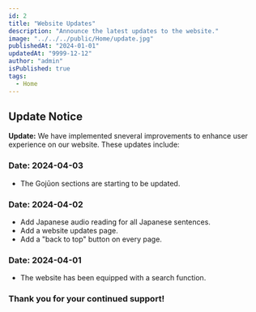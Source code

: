 ```yaml
---
id: 2
title: "Website Updates"
description: "Announce the latest updates to the website."
image: "../../../public/Home/update.jpg"
publishedAt: "2024-01-01"
updatedAt: "9999-12-12"
author: "admin"
isPublished: true
tags:
  - Home
---
```


## Update Notice

**Update:** We have implemented sneveral improvements to enhance user experience on our website. These updates include:

### Date: 2024-04-03

- The Gojūon sections are starting to be updated.

### Date: 2024-04-02

- Add Japanese audio reading for all Japanese sentences.
- Add a website updates page.
- Add a "back to top" button on every page.

### Date: 2024-04-01

- The website has been equipped with a search function.

### Thank you for your continued support!
